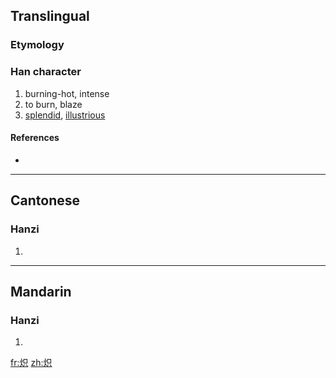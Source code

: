 {{also|熾}}
==Translingual==

===Etymology===
{{Han simp|熾|f=戠|t=只}}

===Han character===
{{Han char|rn=86|rad=火|as=05|sn=9|four=|canj=火口金 (FRC)}}

# burning-hot, intense
# to burn, blaze
# [[splendid]], [[illustrious]]

====References====
* {{Han ref|kx=0669.101|hdz=32195.120|uh=70BD|ud=28861}}

----

==Cantonese==

===Hanzi===
{{yue-hanzi|jyut=|y=chi3|tra=熾}}

# {{defn|Cantonese|sort=火05}}

----

==Mandarin==

===Hanzi===
{{cmn-hanzi|tra=熾|pin=[[chì]] ([[chi4]])|wg=ch'ih<sup>4</sup>}}

# {{defn|Mandarin|sort=火05}}

[[fr:炽]]
[[zh:炽]]